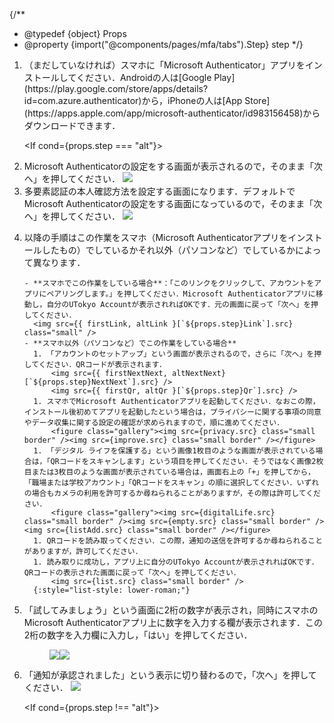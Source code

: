 

{/**
  * @typedef {object} Props
  * @property {import("@components/pages/mfa/tabs").Step} step
  */}

<ol>
  <li>
    <If cond={props.step === "alt"}>（まだしていなければ）</If>スマホに「Microsoft Authenticator」アプリをインストールしてください．Androidの人は[Google Play](https://play.google.com/store/apps/details?id=com.azure.authenticator)から，iPhoneの人は[App Store](https://apps.apple.com/app/microsoft-authenticator/id983156458)からダウンロードできます．
  </li>

  <If cond={props.step === "alt"}>
    <Fragment>
      <AltAddMethod selection="「認証アプリ」" />
      <li>
        Microsoft Authenticatorの設定をする画面が表示されるので，そのまま「次へ」を押してください．
        <img src={altNext.src}/>
      </li>
    </Fragment>
    <Fragment slot="else">
      <FirstAccess />
      <li>
        多要素認証の本人確認方法を設定する画面になります．デフォルトでMicrosoft Authenticatorの設定をする画面になっているので，そのまま「次へ」を押してください．
        <img src={firstNext.src} />
      </li>
    </Fragment>
  </If>

  <li>
    以降の手順はこの作業をスマホ（Microsoft Authenticatorアプリをインストールしたもの）でしているかそれ以外（パソコンなど）でしているかによって異なります．

    - **スマホでこの作業をしている場合**：「このリンクをクリックして、アカウントをアプリにペアリングします。」を押してください．Microsoft Authenticatorアプリに移動し，自分のUTokyo Accountが表示されればOKです．元の画面に戻って「次へ」を押してください．
      <img src={{ firstLink, altLink }[`${props.step}Link`].src} class="small" />
    - **スマホ以外（パソコンなど）でこの作業をしている場合**
      1. 「アカウントのセットアップ」という画面が表示されるので，さらに「次へ」を押してください．QRコードが表示されます．
          <img src={{ firstNextNext, altNextNext}[`${props.step}NextNext`].src} />
          <img src={{ firstQr, altQr }[`${props.step}Qr`].src} />
      1. スマホでMicrosoft Authenticatorアプリを起動してください．なおこの際，インストール後初めてアプリを起動したという場合は，プライバシーに関する事項の同意やデータ収集に関する設定の確認が求められますので，順に進めてください．
          <figure class="gallery"><img src={privacy.src} class="small border" /><img src={improve.src} class="small border" /></figure>
      1. 「デジタル ライフを保護する」という画像1枚目のような画面が表示されている場合は，「QRコードをスキャンします」という項目を押してください．そうではなく画像2枚目または3枚目のような画面が表示されている場合は，画面右上の「+」を押してから，「職場または学校アカウント」「QRコードをスキャン」の順に選択してください．いずれの場合もカメラの利用を許可するか尋ねられることがありますが，その際は許可してください．
          <figure class="gallery"><img src={digitalLife.src} class="small border" /><img src={empty.src} class="small border" /><img src={listAdd.src} class="small border" /></figure>
      1. QRコードを読み取ってください．この際，通知の送信を許可するか尋ねられることがありますが，許可してください．
      1. 読み取りに成功し，アプリ上に自分のUTokyo Accountが表示されればOKです．QRコードの表示された画面に戻って「次へ」を押してください．
          <img src={list.src} class="small border" />
      {:style="list-style: lower-roman;"}
  </li>

  <li>
    「試してみましょう」という画面に2桁の数字が表示され，同時にスマホのMicrosoft Authenticatorアプリ上に数字を入力する欄が表示されます．この2桁の数字を入力欄に入力し，「はい」を押してください．
    <figure class="gallery"><img src={{ firstTry, altTry }[`${props.step}Try`].src} /><img src={prompt.src} class="small border" /></figure>
  </li>

  <li>
    「通知が承認されました」という表示に切り替わるので，「次へ」を押してください．
    <img src={{ firstApproved, altApproved }[`${props.step}Approved`].src} />
  </li>

  <If cond={props.step !== "alt"}>
    <FirstEmail />
  </If>
</ol>
